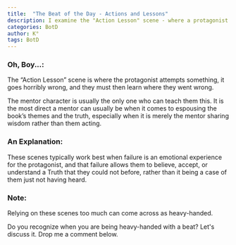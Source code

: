 ```yaml
---
title:  "The Beat of the Day - Actions and Lessons"
description: I examine the "Action Lesson" scene - where a protagonist's failure creates an opportunity for growth through some form of mentorship. While these moments can powerfully convey themes and truths through emotional learning rather than mere instruction, I caution against overuse. The key is ensuring the protagonist's failure leads to genuine understanding rather than simple information transfer, though too many such scenes can feel heavy-handed.
categories: BotD
author: K°
tags: BotD
---
```


### Oh, Boy...:
The “Action Lesson” scene is where the protagonist attempts something, it goes horribly wrong, and they must then learn where they went wrong.

The mentor character is usually the only one who can teach them this. It is the most direct a mentor can usually be when it comes to espousing the book’s themes and the truth, especially when it is merely the mentor sharing wisdom rather than them acting.

### An Explanation:
These scenes typically work best when failure is an emotional experience for the protagonist, and that failure allows them to believe, accept, or understand a Truth that they could not before, rather than it being a case of them just not having heard.

### Note:
Relying on these scenes too much can come across as heavy-handed.

Do you recognize when you are being heavy-handed with a beat? Let's discuss it. Drop me a comment below.
